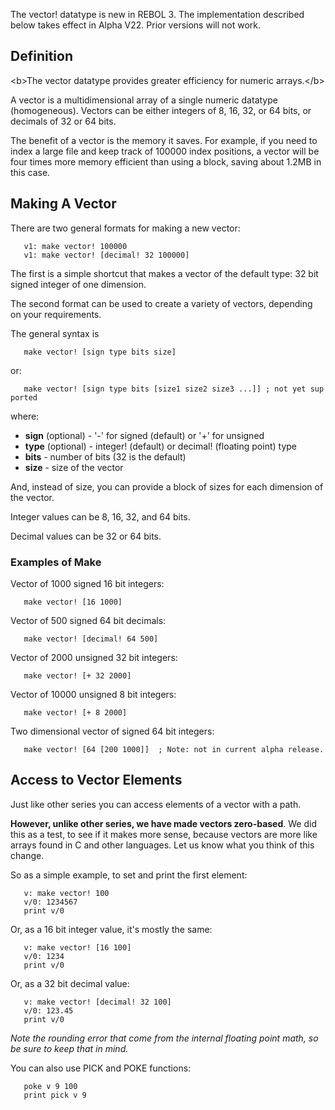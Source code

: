{{underconstruction}}
The vector! datatype is new in REBOL 3. The implementation described below takes effect in Alpha V22. Prior versions will not work.

==Definition==

&lt;b&gt;The vector datatype provides greater efficiency for numeric arrays.&lt;/b&gt;

A vector is a multidimensional array of a single numeric datatype (homogeneous). Vectors can be either integers of 8, 16, 32, or 64 bits, or decimals of 32 or 64 bits.

The benefit of a vector is the memory it saves. For example, if you need to index a large file and keep track of 100000 index positions, a vector will be four times more memory efficient than using a block, saving about 1.2MB in this case.

==Making A Vector==

There are two general formats for making a new vector:

    v1: make vector! 100000
    v1: make vector! [decimal! 32 100000]

The first is a simple shortcut that makes a vector of the default type: 32 bit signed integer of one dimension.

The second format can be used to create a variety of vectors, depending on your requirements.

The general syntax is

    make vector! [sign type bits size]

or:

    make vector! [sign type bits [size1 size2 size3 ...]] ; not yet supported

where:

*'''sign''' (optional) - '-' for signed (default) or '+' for unsigned
*'''type''' (optional) - integer! (default) or decimal! (floating point) type
*'''bits''' - number of bits (32 is the default)
*'''size''' - size of the vector

And, instead of size, you can provide a block of sizes for each dimension of the vector.

Integer values can be 8, 16, 32, and 64 bits.

Decimal values can be 32 or 64 bits.

===Examples of Make ===

Vector of 1000 signed 16 bit integers:

    make vector! [16 1000]

Vector of 500 signed 64 bit decimals:

    make vector! [decimal! 64 500]

Vector of 2000 unsigned 32 bit integers:

    make vector! [+ 32 2000]

Vector of 10000 unsigned 8 bit integers:

    make vector! [+ 8 2000]

Two dimensional vector of signed 64 bit integers:

    make vector! [64 [200 1000]]  ; Note: not in current alpha release.

==Access to Vector Elements==

Just like other series you can access elements of a vector with a path.

'''However, unlike other series, we have made vectors zero-based'''. We did this as a test, to see if it makes more sense, because vectors are more like arrays found in C and other languages. Let us know what you think of this change.

So as a simple example, to set and print the first element:

    v: make vector! 100
    v/0: 1234567
    print v/0

Or, as a 16 bit integer value, it's mostly the same:

    v: make vector! [16 100]
    v/0: 1234
    print v/0

Or, as a 32 bit decimal value:

    v: make vector! [decimal! 32 100]
    v/0: 123.45
    print v/0

''Note the rounding error that come from the internal floating point math, so be sure to keep that in mind.''

You can also use PICK and POKE functions:

    poke v 9 100
    print pick v 9